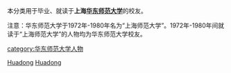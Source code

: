 {{Catnav|頁面分類|人物|校友|大學校友|中國大學校友|中華人民共和國大學校友}}

本分类用于毕业、就读于'''上海[[华东师范大学|华东师范大学]]'''的校友。

注意：华东师范大学于1972年-1980年名为“上海师范大学”。1972年-1980年间就读于“上海师范大学”的人物均为华东师范大学校友。

[[category:华东师范大学人物|category:华东师范大学人物]]
[[Category:上海高校校友|Huadong]]
[[Category:中華人民共和國師範大學校友|Huadong]]